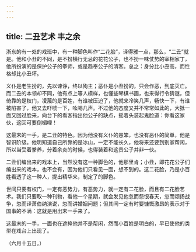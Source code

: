 ```yaml
---
---
---
```

title: 二丑艺术 丰之余
---



浙东的有一处的戏班中，有一种脚色叫作“二花脸”，译得雅一点，那么，“二丑”就是。他和小丑的不同，是不扮横行无忌的花花公子，也不扮一味仗势的宰相家丁，他所扮演的是保护公子的拳师，或是趋奉公子的清客。总之：身分比小丑高，而性格却比小丑坏。

义仆是老生扮的，先以谏诤，终以殉主；恶仆是小丑扮的，只会作恶，到底灭亡。而二丑的本领却不同，他有点上等人模样，也懂些琴棋书画，也来得行令猜谜，但倚靠的是权门，凌蔑的是百姓，有谁被压迫了，他就来冷笑几声，畅快一下，有谁被陷害了，他又去吓唬一下，吆喝几声。不过他的态度又并不常常如此的，大抵一面又回过脸来，向台下的看客指出他公子的缺点，摇着头装起鬼脸道：你看这家伙，这回可要倒楣哩！

这最末的一手，是二丑的特色。因为他没有义仆的愚笨，也没有恶仆的简单，他是智识阶级。他明知道自己所靠的是冰山，一定不能长久，他将来还要到别家帮闲，所以当受着豢养，分着余炎的时候，也得装着和这贵公子并非一伙。

二丑们编出来的戏本上，当然没有这一种脚色的，他那里肯；小丑，即花花公子们编出来的戏本，也不会有，因为他们只看见一面，想不到的。这二花脸，乃是小百姓看透了这一种人，提出精华来，制定了的脚色。

世间只要有权门，一定有恶势力，有恶势力，就一定有二花脸，而且有二花脸艺术。我们只要取一种刊物，看他一个星期，就会发见他忽而怨恨春天，忽而颂扬战争，忽而译萧伯纳演说，忽而讲婚姻问题；但其间一定有时要慷慨激昂的表示对于国事的不满：这就是用出末一手来了。

这最末的一手，一面也在遮掩他并不是帮闲，然而小百姓是明白的，早已使他的类型在戏台上出现了。

（六月十五日。）